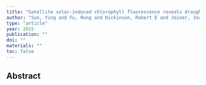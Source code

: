 ```yaml
---
title: "Satellite solar-induced chlorophyll fluorescence reveals drought onset mechanisms: Insights from two contrasting extreme events"
author: "Sun, Ying and Fu, Rong and Dickinson, Robert E and Joiner, Joanna and Frankenberg, Christian and Gu, Lianhong and Xia, Youlong and Fernando, Nelun"
type: "article"
year: 2015
publication: ""
doi: ""
materials: ""
toc: false
---
```


## Abstract

